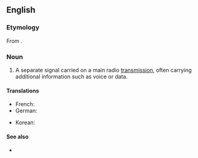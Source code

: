 ==English==

===Etymology===
From {{prefix|sub|carrier|lang=en}}.

===Noun===
{{en-noun}}

# {{lb|en|telecommunications}} A separate signal carried on a main radio [[transmission]], often carrying additional information such as voice or data.

====Translations====
{{trans-top|separate radio signal}}
* French: {{t+|fr|sous-porteuse}}
* German: {{t|de|Hilfsträger|m}}
{{trans-mid}}
* Korean: {{t|ko|부분송파}}
{{trans-bottom}}

====See also====
* {{pedialite}}